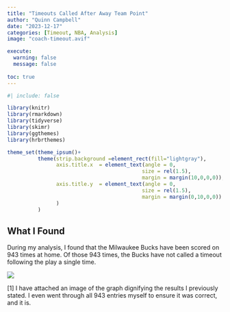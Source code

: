 ```yaml
---
title: "Timeouts Called After Away Team Point"
author: "Quinn Campbell"
date: "2023-12-17"
categories: [Timeout, NBA, Analysis]
image: "coach-timeout.avif"

execute: 
  warning: false
  message: false
  
toc: true
---
```

```r
#| include: false

library(knitr)
library(rmarkdown)
library(tidyverse)
library(skimr)
library(ggthemes)
library(hrbrthemes)

theme_set(theme_ipsum()+
          theme(strip.background =element_rect(fill="lightgray"),
                axis.title.x  = element_text(angle = 0,
                                            size = rel(1.5),
                                            margin = margin(10,0,0,0)),
                axis.title.y  = element_text(angle = 0,
                                            size = rel(1.5),
                                            margin = margin(0,10,0,0))
                )
          )
```



## What I Found


During my analysis, I found that the Milwaukee Bucks have been scored on 943 times at home. Of those 943 times, the Bucks have not called a timeout following the play a single time. 

![](home-timeout.png)

[1] I have attached an image of the graph dignifying the results I previously stated. I even went through all 943 entries myself to ensure it was correct, and it is. 